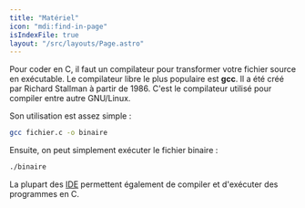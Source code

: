 ```yaml
---
title: "Matériel"
icon: "mdi:find-in-page"
isIndexFile: true
layout: "/src/layouts/Page.astro"
---
```


Pour coder en C, il faut un compilateur pour transformer votre fichier source en exécutable. 
Le compilateur libre le plus populaire est __gcc__. Il a été créé par Richard Stallman à partir de 1986. 
C'est le compilateur utilisé pour compiler entre autre GNU/Linux.

Son utilisation est assez simple :
```bash
gcc fichier.c -o binaire
```

Ensuite, on peut simplement exécuter le fichier binaire :
```bash
./binaire
```
La plupart des [IDE](https://fr.wikipedia.org/wiki/Environnement_de_développement) permettent également de compiler et d'exécuter des programmes en C.
